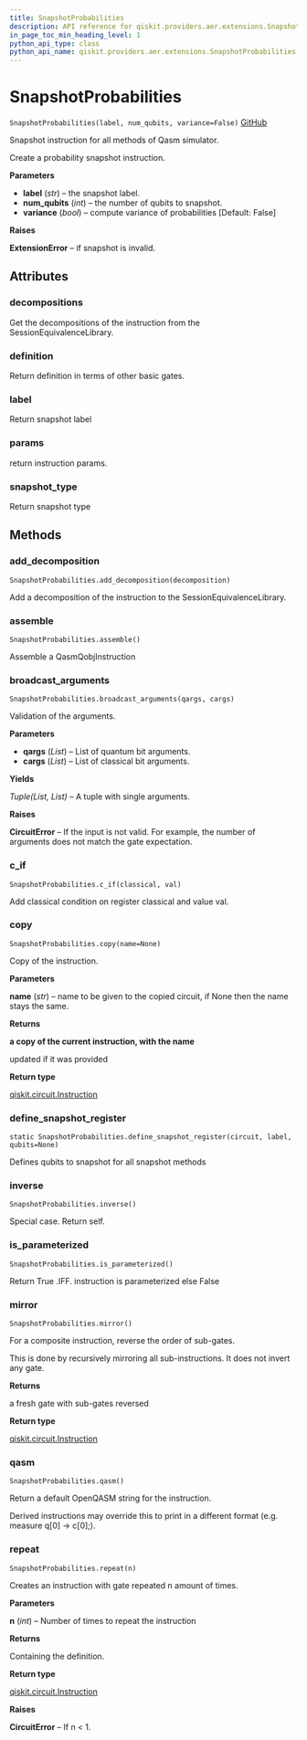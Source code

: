 ```yaml
---
title: SnapshotProbabilities
description: API reference for qiskit.providers.aer.extensions.SnapshotProbabilities
in_page_toc_min_heading_level: 1
python_api_type: class
python_api_name: qiskit.providers.aer.extensions.SnapshotProbabilities
---
```


# SnapshotProbabilities

<span id="qiskit.providers.aer.extensions.SnapshotProbabilities" />

`SnapshotProbabilities(label, num_qubits, variance=False)` [GitHub](https://github.com/qiskit/qiskit-aer/tree/stable/0.5/qiskit/providers/aer/extensions/snapshot_probabilities.py "view source code")

Snapshot instruction for all methods of Qasm simulator.

Create a probability snapshot instruction.

**Parameters**

*   **label** (*str*) – the snapshot label.
*   **num\_qubits** (*int*) – the number of qubits to snapshot.
*   **variance** (*bool*) – compute variance of probabilities \[Default: False]

**Raises**

**ExtensionError** – if snapshot is invalid.

## Attributes

### decompositions

Get the decompositions of the instruction from the SessionEquivalenceLibrary.

### definition

Return definition in terms of other basic gates.

### label

Return snapshot label

### params

return instruction params.

### snapshot\_type

Return snapshot type

## Methods

### add\_decomposition

<span id="qiskit.providers.aer.extensions.SnapshotProbabilities.add_decomposition" />

`SnapshotProbabilities.add_decomposition(decomposition)`

Add a decomposition of the instruction to the SessionEquivalenceLibrary.

### assemble

<span id="qiskit.providers.aer.extensions.SnapshotProbabilities.assemble" />

`SnapshotProbabilities.assemble()`

Assemble a QasmQobjInstruction

### broadcast\_arguments

<span id="qiskit.providers.aer.extensions.SnapshotProbabilities.broadcast_arguments" />

`SnapshotProbabilities.broadcast_arguments(qargs, cargs)`

Validation of the arguments.

**Parameters**

*   **qargs** (*List*) – List of quantum bit arguments.
*   **cargs** (*List*) – List of classical bit arguments.

**Yields**

*Tuple(List, List)* – A tuple with single arguments.

**Raises**

**CircuitError** – If the input is not valid. For example, the number of arguments does not match the gate expectation.

### c\_if

<span id="qiskit.providers.aer.extensions.SnapshotProbabilities.c_if" />

`SnapshotProbabilities.c_if(classical, val)`

Add classical condition on register classical and value val.

### copy

<span id="qiskit.providers.aer.extensions.SnapshotProbabilities.copy" />

`SnapshotProbabilities.copy(name=None)`

Copy of the instruction.

**Parameters**

**name** (*str*) – name to be given to the copied circuit, if None then the name stays the same.

**Returns**

**a copy of the current instruction, with the name**

updated if it was provided

**Return type**

[qiskit.circuit.Instruction](qiskit.circuit.Instruction "qiskit.circuit.Instruction")

### define\_snapshot\_register

<span id="qiskit.providers.aer.extensions.SnapshotProbabilities.define_snapshot_register" />

`static SnapshotProbabilities.define_snapshot_register(circuit, label, qubits=None)`

Defines qubits to snapshot for all snapshot methods

### inverse

<span id="qiskit.providers.aer.extensions.SnapshotProbabilities.inverse" />

`SnapshotProbabilities.inverse()`

Special case. Return self.

### is\_parameterized

<span id="qiskit.providers.aer.extensions.SnapshotProbabilities.is_parameterized" />

`SnapshotProbabilities.is_parameterized()`

Return True .IFF. instruction is parameterized else False

### mirror

<span id="qiskit.providers.aer.extensions.SnapshotProbabilities.mirror" />

`SnapshotProbabilities.mirror()`

For a composite instruction, reverse the order of sub-gates.

This is done by recursively mirroring all sub-instructions. It does not invert any gate.

**Returns**

a fresh gate with sub-gates reversed

**Return type**

[qiskit.circuit.Instruction](qiskit.circuit.Instruction "qiskit.circuit.Instruction")

### qasm

<span id="qiskit.providers.aer.extensions.SnapshotProbabilities.qasm" />

`SnapshotProbabilities.qasm()`

Return a default OpenQASM string for the instruction.

Derived instructions may override this to print in a different format (e.g. measure q\[0] -> c\[0];).

### repeat

<span id="qiskit.providers.aer.extensions.SnapshotProbabilities.repeat" />

`SnapshotProbabilities.repeat(n)`

Creates an instruction with gate repeated n amount of times.

**Parameters**

**n** (*int*) – Number of times to repeat the instruction

**Returns**

Containing the definition.

**Return type**

[qiskit.circuit.Instruction](qiskit.circuit.Instruction "qiskit.circuit.Instruction")

**Raises**

**CircuitError** – If n \< 1.

